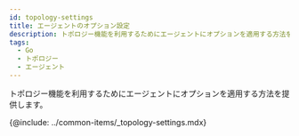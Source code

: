 ```yaml
---
id: topology-settings
title: エージェントのオプション設定
description: トポロジー機能を利用するためにエージェントにオプションを適用する方法を提供します。
tags:
  - Go
  - トポロジー
  - エージェント
---
```


トポロジー機能を利用するためにエージェントにオプションを適用する方法を提供します。

<!-- ## 적용 가능 에이전트 및 버전 -->

<!-- Java 에이전트 1.7.1 버전 이상 -->

<!-- * Node.js 에이전트 0.4.1 버전 이상 -->

{@include: ../common-items/_topology-settings.mdx}  

<!-- {@include: ../common-items/_java-topology-whatap-sample.mdx} 

{@include: ../common-items/_nodejs-topology-whatap-sample.mdx} -->
